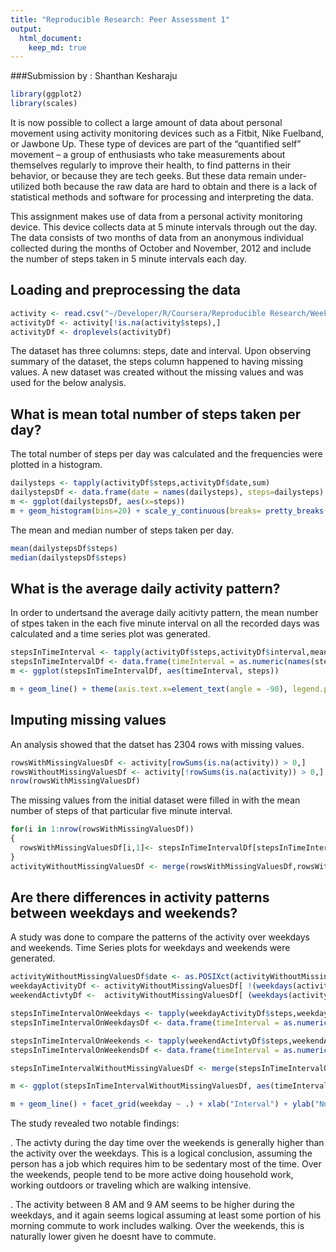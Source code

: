 ```yaml
---
title: "Reproducible Research: Peer Assessment 1"
output: 
  html_document: 
    keep_md: true 
---
```

###Submission by : Shanthan Kesharaju
```r
library(ggplot2)
library(scales)
```

It is now possible to collect a large amount of data about personal movement using activity monitoring devices such as a Fitbit, Nike Fuelband, or Jawbone Up. These type of devices are part of the “quantified self” movement – a group of enthusiasts who take measurements about themselves regularly to improve their health, to find patterns in their behavior, or because they are tech geeks. But these data remain under-utilized both because the raw data are hard to obtain and there is a lack of statistical methods and software for processing and interpreting the data.

This assignment makes use of data from a personal activity monitoring device. This device collects data at 5 minute intervals through out the day. The data consists of two months of data from an anonymous individual collected during the months of October and November, 2012 and include the number of steps taken in 5 minute intervals each day.

## Loading and preprocessing the data

```r
activity <- read.csv("~/Developer/R/Coursera/Reproducible Research/Week 2/activity.csv")
activityDf <- activity[!is.na(activity$steps),]
activityDf <- droplevels(activityDf)
```

The dataset has three columns: steps, date and interval. Upon observing summary of the dataset, the steps column happened to having missing values. A new dataset was created without the missing values and was used for the below analysis.

## What is mean total number of steps taken per day?

The total number of steps per day was calculated and the frequencies were plotted in a histogram.
```r
dailysteps <- tapply(activityDf$steps,activityDf$date,sum)
dailystepsDf <- data.frame(date = names(dailysteps), steps=dailysteps)
m <- ggplot(dailystepsDf, aes(x=steps))
m + geom_histogram(bins=20) + scale_y_continuous(breaks= pretty_breaks()) + xlab("Number of Steps") + ylab("Frequency")
```

The mean and median number of steps taken per day.
```r
mean(dailystepsDf$steps)
median(dailystepsDf$steps)
```
## What is the average daily activity pattern?
In order to undertsand the average daily acitivty pattern, the mean number of stpes taken in the each five minute interval on all the recorded days was calculated and a time series plot was generated.
```r
stepsInTimeInterval <- tapply(activityDf$steps,activityDf$interval,mean)
stepsInTimeIntervalDf <- data.frame(timeInterval = as.numeric(names(stepsInTimeInterval)), steps=stepsInTimeInterval)
m <- ggplot(stepsInTimeIntervalDf, aes(timeInterval, steps)) 

m + geom_line() + theme(axis.text.x=element_text(angle = -90), legend.position="none") + geom_text(data = stepsInTimeIntervalDf[stepsInTimeIntervalDf$steps == max(stepsInTimeIntervalDf$steps),],aes(timeInterval,steps, label =paste("Max { timeInterval=", timeInterval,", steps=", round(steps,digits=2),"}")), nudge_y =10)+ xlab("Interval") + ylab("Number of Steps")
```

## Imputing missing values
An analysis showed that the datset has 2304 rows with missing values.
```r
rowsWithMissingValuesDf <- activity[rowSums(is.na(activity)) > 0,]
rowsWithoutMissingValuesDf <- activity[!rowSums(is.na(activity)) > 0,]
nrow(rowsWithMissingValuesDf)
```

The missing values from the initial dataset were filled in with the mean number of steps of that particular five minute interval.
```r
for(i in 1:nrow(rowsWithMissingValuesDf))
{
  rowsWithMissingValuesDf[i,1]<- stepsInTimeIntervalDf[stepsInTimeIntervalDf$timeInterval==rowsWithMissingValuesDf[i,3],2]
}
activityWithoutMissingValuesDf <- merge(rowsWithMissingValuesDf,rowsWithoutMissingValuesDf, all=TRUE)
```

## Are there differences in activity patterns between weekdays and weekends?

A study was done to compare the patterns of the activity over weekdays and weekends. Time Series plots for weekdays and weekends were generated.

```r
activityWithoutMissingValuesDf$date <- as.POSIXct(activityWithoutMissingValuesDf$date)
weekdayActivityDf <- activityWithoutMissingValuesDf[ !(weekdays(activityWithoutMissingValuesDf$date) %in% c("Saturday","Sunday")), ]
weekendActivtyDf <-  activityWithoutMissingValuesDf[ (weekdays(activityWithoutMissingValuesDf$date) %in% c("Saturday","Sunday")), ]

stepsInTimeIntervalOnWeekdays <- tapply(weekdayActivityDf$steps,weekdayActivityDf$interval,mean)
stepsInTimeIntervalOnWeekdaysDf <- data.frame(timeInterval = as.numeric(names(stepsInTimeIntervalOnWeekdays)), steps=stepsInTimeIntervalOnWeekdays, weekday="weekday")

stepsInTimeIntervalOnWeekends <- tapply(weekendActivtyDf$steps,weekendActivtyDf$interval,mean)
stepsInTimeIntervalOnWeekendsDf <- data.frame(timeInterval = as.numeric(names(stepsInTimeIntervalOnWeekends)), steps=stepsInTimeIntervalOnWeekends, weekday="weekend")

stepsInTimeIntervalWithoutMissingValuesDf <- merge(stepsInTimeIntervalOnWeekdaysDf, stepsInTimeIntervalOnWeekendsDf, all=TRUE)

m <- ggplot(stepsInTimeIntervalWithoutMissingValuesDf, aes(timeInterval, steps)) 

m + geom_line() + facet_grid(weekday ~ .) + xlab("Interval") + ylab("Number of Steps")

```

The study revealed two notable findings:

. The activty during the day time over the weekends is generally higher than the activity over the weekdays. This is a logical conclusion, assuming the person    has a job which requires him to be sedentary most of the time. Over the weekends, people tend to be more active doing household work, working outdoors or         traveling which are walking intensive.

. The activity between 8 AM and 9 AM seems to be higher during the weekdays, and it again seems logical assuming at least some portion of his morning commute to  work includes walking. Over the weekends, this is naturally lower given he doesnt have to commute.
